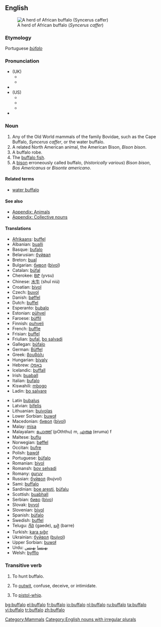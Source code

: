 {{see|Buffalo}}
{{wikipedia}}
==English==
[[Image:African Buffalo.jpg|thumb|A herd of African buffalo (''Syncerus caffer'')]]
===Etymology===
Portuguese ''[[búfalo]]''

===Pronunciation===
*(UK)
**{{IPA|/ˈbʌfələʊ/}}
**{{SAMPA|/"bVf@l@U/}}
*{{audio|en-uk-Buffalo.ogg|Audio (UK)}}
*(US)
**{{AHD|/bŭf'ə-lō/}}
**{{IPA|/ˈbʌfəloʊ/}}
**{{SAMPA|/"bVf@loU/}}
*{{audio|en-us-buffalo.ogg|Audio (US)}}

===Noun===
{{en-noun|buffaloes|pl2=buffalos|pl3=buffalo}}

# Any of the Old World mammals of the family Bovidae, such as the Cape Buffalo, ''Syncerus caffer'', or the water buffalo.
# A related North American animal, the American Bison, ''Bison bison''.
# A buffalo robe.
# The [[buffalo fish]].
# A [[bison]] erroneously called buffalo, (''historically various'') ''Bison bison'', ''Bos Americanus'' or ''Bisonte americano''.

====Related terms====
*[[water buffalo]]

====See also====
*[[Appendix: Animals]]
*[[Appendix: Collective nouns]]

====Translations====
{{rfc-trans}}
{{top}}
*[[Afrikaans]]: [[buffel]]
*Albanian: [[bualli]]
*Basque: [[bufalo]]
*Belarusian: [[буйвал]]
*Breton: [[bual]]
*Bulgarian: [[бивол]] ([[bivol]])
*Catalan: [[búfal]]
*Cherokee: [[ᏴᏑ]] (yvsu)
*Chinese: [[水牛]] (shuǐ niú)
*Croatian: [[bivol]]
*Czech: [[buvol]]
*Danish: [[bøffel]]
*Dutch: [[buffel]] {{m}}
*Esperanto: [[bubalo]]
*Estonian: [[pühvel]]
*Faroese: [[búffil]]
*Finnish: [[puhveli]]
*French: [[buffle]] {{m}}
*Frisian: [[buffel]]
*Friulian: [[bufal]], [[bo salvadi]]
*Gallegan: [[búfalo]]
*German: [[Büffel]] {{m}}
*Greek: [[βουβάλι]]
*Hungarian: [[bivaly]]
*Hebrew: [[באפלו]]
*Icelandic: [[buffall]]
*Irish: [[buaball]]
*Italian: [[bufalo]] {{m}}
*Kiswahili: [[mbogo]]
*Ladin: [[bo salvare]]
{{mid}}
*Latin [[bubalus]]
*Latvian: [[bifelis]]
*Lithuanian: [[buivolas]]
*Lower Sorbian: [[buwoł]]
*Macedonian: [[бивол]] ([[bivol]])
*Malay: [[misa]]
*Malayalam: [[പോത്ത്]] (pOththu) m, [[എരുമ]] (eruma) f
*Maltese: [[buflu]]
*Norwegian: [[bøffel]] {{m}}
*Occitan: [[bufre]]
*Polish: [[bawół]]
*Portuguese: [[búfalo]] {{m}}
*Romanian: [[bivol]]
*Romansh: [[bov selvadi]]
*Romany: [[guruv]] {{m}}
*Russian: [[буйвол]] (bujvol)
*Sami: [[buffalo#Sami|buffalo]]
*Sardinian: [[boe aresti]], [[búfalu]]
*Scottish: [[buabhall]]
*Serbian: [[биво]] ([[bivo]])
*Slovak: [[byvol]]
*Slovenian: [[bivol]] {{m}}
*Spanish: [[búfalo]] {{m}}
*Swedish: [[buffel]]
*Telugu: [[గేదె]] {gaede), [[బర్రె]] (barre)
*Turkish: [[kara sığır]]
*Ukrainian: [[буйвол]] ([[bujvol]])
*Upper Sorbian: [[buwoł]]
*Urdu: [[بھینسا]] {{m}} [[بھینس]] {{f}}
*Welsh: [[byfflo]]
{{bottom}}

===Transitive verb===
{{en-verb|buffaloes|buffaloing|buffaloed}}

# To hunt buffalo.
# {{context|US|slang}} To [[outwit]], confuse, deceive, or intimidate.
# {{archaic}} To [[pistol-whip]].

[[Category:Mammals]]
[[Category:English nouns with irregular plurals]]

[[bg:buffalo]]
[[el:buffalo]]
[[fr:buffalo]]
[[io:buffalo]]
[[nl:buffalo]]
[[ru:buffalo]]
[[ta:buffalo]]
[[vi:buffalo]]
[[tr:buffalo]]
[[zh:buffalo]]